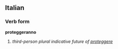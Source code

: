 ==Italian==
===Verb form===
'''proteggeranno'''

# ''third-person plural indicative future of [[proteggere]]''